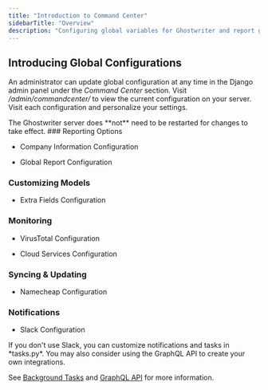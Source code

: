 ```yaml
---
title: "Introduction to Command Center"
sidebarTitle: "Overview"
description: "Configuring global variables for Ghostwriter and report generation"
---
```


## Introducing Global Configurations

An administrator can update global configuration at any time in the Django admin panel under the *Command Center* section. Visit */admin/commandcenter/* to view the current configuration on your server. Visit each configuration and personalize your settings.

<Info>
The Ghostwriter server does **not** need to be restarted for changes to take effect.
</Info>
### Reporting Options

* Company Information Configuration

* Global Report Configuration

### Customizing Models

* Extra Fields Configuration

### Monitoring

* VirusTotal Configuration

* Cloud Services Configuration

### Syncing & Updating

* Namecheap Configuration

### Notifications

* Slack Configuration

<Note>
If you don't use Slack, you can customize notifications and tasks in *tasks.py*. You may also consider using the GraphQL API to create your own integrations.

See [Background Tasks](/features/background-tasks) and [GraphQL API](/features/graphql-api) for more information.
</Note>
